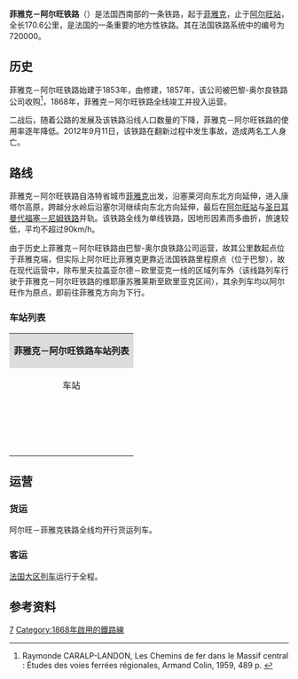 {{Infobox rail system-route
|collapsed=
|box_width=
|rail_name=菲雅克－阿尔旺铁路<br>{{lang|fr|Ligne de Figeac à Arvant}}
|banner_color=
|sec_banner_color=
|logo_filename=
|image_width=
|logo_bgcolor=
|logo_note=
|image = Gare de Massiac.JPG
|imagesize=
|caption= 菲雅克－阿尔旺铁路马西亚克站
|system_map=
|mapimage_width=
|map_bgcolor=
|locale={{FRA}}
|service_type=客货共用、干线铁路
|start=[[菲雅克站|菲雅克站]]、[[阿尔旺站|阿尔旺站]]
|begin_operation=
|end_operation=
|operation_note=
|system_length=170.6公里
|length_in_operation=
|total_length=
|status=使用中
|line_title=线路
|lines=[[单线铁路|单线铁路]]
|stations=
|route_title=线路
|main_route=
|secondary_route=
|branch_route=
|standard=
|main_stations=[[菲雅克站|菲雅克站]]、[[欧里亚克站|欧里亚克站]]、[[讷萨格站|讷萨格站]]、[[阿尔旺站|阿尔旺站]]
|ridership=
|fleet_size=
|max_speed= 100km/h
|track_gauge={{standard gauge}}
|distance_between_mainlines=
|min_radius=
|max_grade=
|block_signal=
|electrified=
|depot=
|operator={{法国交通数据|sncf}}
|franchise=
|hq=
|key_person=
|website=
|route_map=
}}

'''菲雅克－阿尔旺铁路'''（{{lang-fr|Ligne de Figeac à Arvant}}）是法国西南部的一条铁路，起于[[菲雅克|菲雅克]]，止于[[阿尔旺站|阿尔旺站]]，全长170.6公里，是法国的一条重要的地方性铁路。其在法国铁路系统中的编号为720000。

==历史==

菲雅克－阿尔旺铁路始建于1853年，由{{link-fr|法国大中部铁路公司|Compagnie du chemin de fer Grand-Central de France}}修建，1857年，该公司被巴黎-奥尔良铁路公司收购<ref>Raymonde CARALP-LANDON, Les Chemins de fer dans le Massif central : Études des voies ferrées régionales, Armand Colin, 1959, 489 p. {{fr}}</ref>，1868年，菲雅克－阿尔旺铁路全线竣工并投入运营。

二战后，随着公路的发展及该铁路沿线人口数量的下降，菲雅克－阿尔旺铁路的使用率逐年降低。2012年9月11日，该铁路在翻新过程中发生事故，造成两名工人身亡。

==路线==
{{Main|{{link-fr|菲雅克－阿尔旺铁路RDT|Schéma de la ligne de Figeac à Arvant}}}}

菲雅克－阿尔旺铁路自洛特省城市[[菲雅克|菲雅克]]出发，沿塞莱河向东北方向延伸，进入康塔尔高原，跨越分水岭后沿塞尔河继续向东北方向延伸，最后在[[阿尔旺站|阿尔旺站]]与[[圣日耳曼代福塞－尼姆铁路|圣日耳曼代福塞－尼姆铁路]]并轨。该铁路全线为单线铁路，因地形因素而多曲折，旅速较低，平均不超过90km/h。

由于历史上菲雅克－阿尔旺铁路由巴黎-奥尔良铁路公司运营，故其公里数起点位于菲雅克端，但实际上阿尔旺比菲雅克更靠近法国铁路里程原点（位于巴黎），故在现代运营中，除布里夫拉盖亚尔德－欧里亚克一线的区域列车外（该线路列车行驶于菲雅克－阿尔旺铁路的维耶康苏雅莱斯至欧里亚克区间），其余列车均以阿尔旺作为原点，即前往菲雅克方向为下行。

===车站列表===

{| class="wikitable mw-collapsible " style="margin:1em auto 1em auto; font-size:smaller"
|colspan="5" align="center" style="background:#DCDCDC"|'''菲雅克－阿尔旺铁路车站列表'''
|-
!align="center" |车站
!align="center" |公里数
!align="center" |交汇路线<ref>注：对接[[布里夫拉盖亚尔德－图卢兹铁路|布里夫拉盖亚尔德－图卢兹铁路]]的[[菲雅克站|菲雅克站]]计算</ref>
!align="center" |本线停靠车种
!align="center" |可换乘交通
|-
|align="center"|{{Arret|Figeac|[[菲雅克站|菲雅克站]]}}
|237.868
|[[布里夫拉盖亚尔德－图卢兹铁路|布里夫拉盖亚尔德－图卢兹铁路]]<small>（布里夫方向）</small>↘<br>[[布里夫拉盖亚尔德－图卢兹铁路|布里夫拉盖亚尔德－图卢兹铁路]]<small>（图卢兹方向）</small>↑
|align="center"|{{法国交通数据|ic}}<br>{{法国交通数据|ter|ara}}<br>{{法国交通数据|ter|occ}}
|{{法国交通数据|car|46}}<br>{{法国交通数据/城市公共交通|菲雅克}}
|-
|align="center"|{{Arret|Bagnac|[[巴尼亚克站|巴尼亚克站]]}}
|251.627
|
|align="center"|{{法国交通数据|ter|occ}}
|
|-
|align="center"|{{Arret|Maurs|[[莫尔站|莫尔站]]}}
|257.616
|
|align="center"|{{法国交通数据|ter|ara}}
|{{法国交通数据|car|15}}
|-
|align="center"|{{Arret|Boisset|[[布瓦塞站|布瓦塞站]]}}
|269.260
|
|align="center"|{{法国交通数据|ter|ara}}
|
|-
|align="center"|{{Arret|Le Rouget|[[勒鲁热站|勒鲁热站]]}}
|278.032
|
|align="center"|{{法国交通数据|ter|ara}}
|
|-
|align="center"|{{Arret|Pers|[[佩尔站|佩尔站]]}}
|281.519
|
|align="center"|{{法国交通数据|ter|ara}}
|
|-
|align="center"|{{Arret|Lacapelle-Viescamp|[[拉卡佩勒维耶康站|拉卡佩勒维耶康站]]}}
|286.424
|
|align="center"|{{法国交通数据|ter|ara}}
|
|-
|align="center"|{{Arret|<s>Viescamp-sous-Jallès|维耶康苏雅莱斯站</s>}}
|288.691
|[[苏亚克－维耶康苏雅莱斯铁路|苏亚克－维耶康苏雅莱斯铁路]]<small>（[[苏亚克站|苏亚克]]方向）</small>↗
|
|
|-
|align="center"|{{Arret|Ytrac|[[伊特拉克站|伊特拉克站]]}}
|295.137
|
|align="center"|{{法国交通数据|ter|ara}}
|
|-
|align="center"|{{Arret|Aurillac|[[欧里亚克站|欧里亚克站]]}}
|302.667
|
|align="center"|{{法国交通数据|ter|occ}}<br>{{法国交通数据|ter|ara}}
|{{法国交通数据|car|15}}<br>{{法国交通数据/城市公共交通|欧里亚克}}
|-
|align="center"|{{Arret|Vic-sur-Cère|[[塞尔河畔维克站|塞尔河畔维克站]]}}
|322.286
|
|align="center"|{{法国交通数据|ter|ara}}
|{{法国交通数据|car|15}}
|-
|align="center"|{{Arret|Le Lioran|[[勒略朗站|勒略朗站]]}}
|339.344
|
|align="center"|{{法国交通数据|ter|ara}}
|
|-
|align="center"|{{Arret|Murat|[[米拉站|米拉站]]}}
|350.335
|
|align="center"|{{法国交通数据|ter|ara}}
|
|-
|align="center"|{{Arret|Neussargues|[[讷萨格站|讷萨格站]]}}
|353.737
|[[贝济耶－讷萨格铁路|贝济耶－讷萨格铁路]]<small>（[[贝济耶站|贝济耶]]方向）</small>↙
|align="center"|{{法国交通数据|ic}}<br>{{法国交通数据|ter|ara}}
|{{法国交通数据|car|ara}}<br>{{法国交通数据|car|15}}
|-
|align="center"|{{Arret|Massiac|[[马西亚克站|马西亚克站]]}}
|384.862
|
|align="center"|{{法国交通数据|ic}}<br>{{法国交通数据|ter|ara}}
|{{法国交通数据|car|ara}}<br>{{法国交通数据|car|15}}
|-
|align="center"|{{Arret|Arvant|[[阿尔旺站|阿尔旺站]]}}
|408.342
|[[圣日耳曼代福塞－尼姆铁路|圣日耳曼代福塞－尼姆铁路]]<small>（[[克莱蒙费朗站|克莱蒙费朗]]方向）</small>↘<br>[[圣日耳曼代福塞－尼姆铁路|圣日耳曼代福塞－尼姆铁路]]<small>（[[尼姆站|尼姆]]、勒皮方向）</small>↖
|align="center"|{{法国交通数据|ic}}<br>{{法国交通数据|ter|ara}}
|{{法国交通数据|car|ara}}<br>{{法国交通数据|car|15}}
|}

==运营==

===货运===

阿尔旺－菲雅克铁路全线均开行货运列车。

===客运===

[[法国大区列车|法国大区列车]]运行于全程。

==参考资料==

{{Reflist}}
[[Category:法國鐵路線|7]]
[[Category:1868年啟用的鐵路線|Category:1868年啟用的鐵路線]]